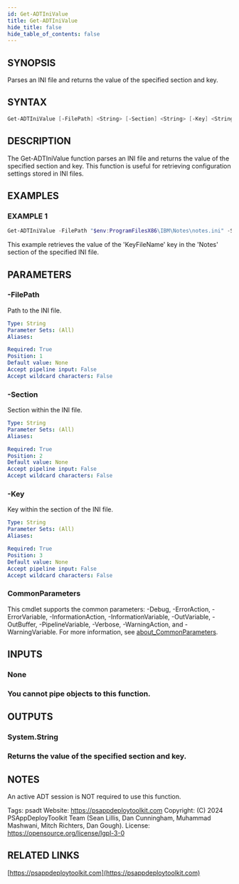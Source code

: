 ```yaml
---
id: Get-ADTIniValue
title: Get-ADTIniValue
hide_title: false
hide_table_of_contents: false
---
```


## SYNOPSIS

Parses an INI file and returns the value of the specified section and key.

## SYNTAX

```powershell
Get-ADTIniValue [-FilePath] <String> [-Section] <String> [-Key] <String> [<CommonParameters>]
```

## DESCRIPTION

The Get-ADTIniValue function parses an INI file and returns the value of the specified section and key.
This function is useful for retrieving configuration settings stored in INI files.

## EXAMPLES

### EXAMPLE 1

```powershell
Get-ADTIniValue -FilePath "$env:ProgramFilesX86\IBM\Notes\notes.ini" -Section 'Notes' -Key 'KeyFileName'
```

This example retrieves the value of the 'KeyFileName' key in the 'Notes' section of the specified INI file.

## PARAMETERS

### -FilePath

Path to the INI file.

```yaml
Type: String
Parameter Sets: (All)
Aliases:

Required: True
Position: 1
Default value: None
Accept pipeline input: False
Accept wildcard characters: False
```

### -Section

Section within the INI file.

```yaml
Type: String
Parameter Sets: (All)
Aliases:

Required: True
Position: 2
Default value: None
Accept pipeline input: False
Accept wildcard characters: False
```

### -Key

Key within the section of the INI file.

```yaml
Type: String
Parameter Sets: (All)
Aliases:

Required: True
Position: 3
Default value: None
Accept pipeline input: False
Accept wildcard characters: False
```

### CommonParameters

This cmdlet supports the common parameters: -Debug, -ErrorAction, -ErrorVariable, -InformationAction, -InformationVariable, -OutVariable, -OutBuffer, -PipelineVariable, -Verbose, -WarningAction, and -WarningVariable. For more information, see [about_CommonParameters](http://go.microsoft.com/fwlink/?LinkID=113216).

## INPUTS

### None

### You cannot pipe objects to this function.

## OUTPUTS

### System.String

### Returns the value of the specified section and key.

## NOTES

An active ADT session is NOT required to use this function.

Tags: psadt
Website: https://psappdeploytoolkit.com
Copyright: (C) 2024 PSAppDeployToolkit Team (Sean Lillis, Dan Cunningham, Muhammad Mashwani, Mitch Richters, Dan Gough).
License: https://opensource.org/license/lgpl-3-0

## RELATED LINKS

[https://psappdeploytoolkit.com](https://psappdeploytoolkit.com)
